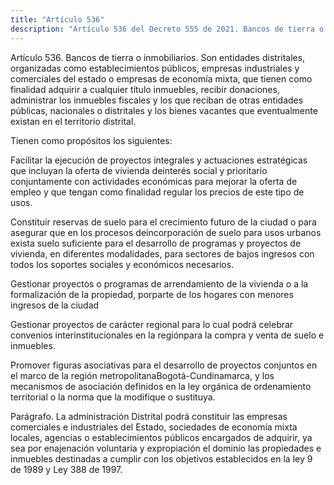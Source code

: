 ```yaml
---
title: "Artículo 536"
description: "Artículo 536 del Decreto 555 de 2021. Bancos de tierra o inmobiliarios."
---
```


Artículo 536. Bancos de tierra o inmobiliarios. Son entidades distritales, organizadas como establecimientos públicos, empresas industriales y comerciales del estado o empresas de economía mixta, que tienen como finalidad adquirir a cualquier título inmuebles, recibir donaciones, administrar los inmuebles fiscales y los que reciban de otras entidades públicas, nacionales o distritales y los bienes vacantes que eventualmente existan en el territorio distrital.
 
Tienen como propósitos los siguientes:
 
Facilitar la ejecución de proyectos integrales y actuaciones estratégicas que incluyan la oferta de vivienda deinterés social y prioritario conjuntamente con actividades económicas para mejorar la oferta de empleo y que tengan como finalidad regular los precios de este tipo de usos.
 
Constituir reservas de suelo para el crecimiento futuro de la ciudad o para asegurar que en los procesos deincorporación de suelo para usos urbanos exista suelo suficiente para el desarrollo de programas y proyectos de vivienda, en diferentes modalidades, para sectores de bajos ingresos con todos los soportes sociales y económicos necesarios.
 
Gestionar proyectos o programas de arrendamiento de la vivienda o a la formalización de la propiedad, porparte de los hogares con menores ingresos de la ciudad
 
Gestionar proyectos de carácter regional para lo cual podrá celebrar convenios interinstitucionales en la regiónpara la compra y venta de suelo e inmuebles.
 
Promover figuras asociativas para el desarrollo de proyectos conjuntos en el marco de la región metropolitanaBogotá-Cundinamarca, y los mecanismos de asociación definidos en la ley orgánica de ordenamiento territorial o la norma que la modifique o sustituya.
 
Parágrafo. La administración Distrital podrá constituir las empresas comerciales e industriales del Estado, sociedades de economía mixta locales, agencias o establecimientos públicos encargados de adquirir, ya sea por enajenación voluntaria y expropiación el dominio las propiedades e inmuebles destinadas a cumplir con los objetivos establecidos en la ley 9 de 1989 y Ley 388 de 1997.